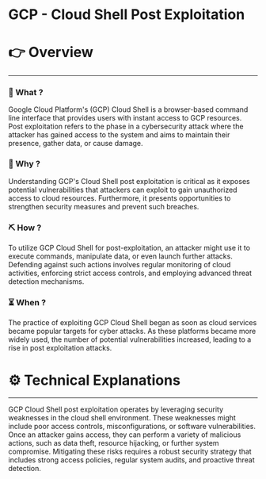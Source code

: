 # GCP - Cloud Shell Post Exploitation


# 👉 Overview

---

### 👀 What ?

Google Cloud Platform's (GCP) Cloud Shell is a browser-based command line interface that provides users with instant access to GCP resources. Post exploitation refers to the phase in a cybersecurity attack where the attacker has gained access to the system and aims to maintain their presence, gather data, or cause damage.


### 🧐 Why ?

Understanding GCP's Cloud Shell post exploitation is critical as it exposes potential vulnerabilities that attackers can exploit to gain unauthorized access to cloud resources. Furthermore, it presents opportunities to strengthen security measures and prevent such breaches.


### ⛏️ How ?

To utilize GCP Cloud Shell for post-exploitation, an attacker might use it to execute commands, manipulate data, or even launch further attacks. Defending against such actions involves regular monitoring of cloud activities, enforcing strict access controls, and employing advanced threat detection mechanisms.


### ⏳ When ?

The practice of exploiting GCP Cloud Shell began as soon as cloud services became popular targets for cyber attacks. As these platforms became more widely used, the number of potential vulnerabilities increased, leading to a rise in post exploitation attacks.


# ⚙️ Technical Explanations

---

GCP Cloud Shell post exploitation operates by leveraging security weaknesses in the cloud shell environment. These weaknesses might include poor access controls, misconfigurations, or software vulnerabilities. Once an attacker gains access, they can perform a variety of malicious actions, such as data theft, resource hijacking, or further system compromise. Mitigating these risks requires a robust security strategy that includes strong access policies, regular system audits, and proactive threat detection.
